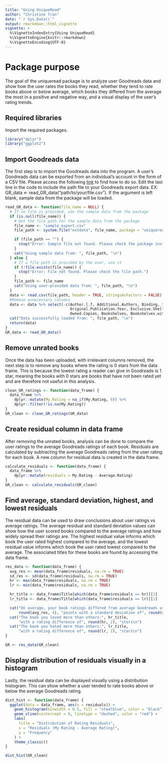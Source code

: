 ```yaml
---
title: "Using UniqueRead"
author: "Christine Tran"
date: "`r Sys.Date()`"
output: rmarkdown::html_vignette
vignette: >
  %\VignetteIndexEntry{Using UniqueRead}
  %\VignetteEngine{knitr::rmarkdown}
  %\VignetteEncoding{UTF-8}
---
```


# Package purpose
The goal of the uniqueread package is to analyze user Goodreads data and show how the user rates the books they read, whether they tend to rate books above or below average, which books they differed from the average the most in a positive and negative way, and a visual display of the user's rating trends. 

## Required libraries
Import the required packages. 
```r
library("dplyr")
library("ggplot2")
```

## Import Goodreads data
The first step is to import the Goodreads data into the program. A user's Goodreads data can be exported from an individual's account in the form of a CSV file. Please access the following [link](https://help.goodreads.com/s/article/How-do-I-import-or-export-my-books-1553870934590) to find how to do so. Edit the last line in the code to include the path file to your Goodreads export data. EX: GR_data <- read_GR_data("path/to/your/file.csv"). If the argument is left blank, sample data from the package will be loaded. 
```r
read_GR_data <- function(file_name = NULL) {
  # If no file is provided, use the sample data from the package
  if (is.null(file_name)) {
    # Get the file path for the sample data from the package
    file_name <- "sample_export.csv"
    file_path <- system.file("extdata", file_name, package = "uniqueread")

    if (file_path == "") {
      stop("Error: Sample file not found. Please check the package installation.")
    }
    cat("Using sample data from: ", file_path, "\n")
  } else {
    # If a file path is provided by the user, use it
    if (!file.exists(file_name)) {
      stop("Error: File not found. Please check the file path.")
    }
    file_path <- file_name
    cat("Using user-provided data from: ", file_path, "\n")
  }
  data <- read.csv(file_path, header = TRUE, stringsAsFactors = FALSE)
  #Remove unnecessary columns
  data <- data %>% select(-c(Author.l.f, Additional.Authors, Binding, ISBN, ISBN13, Year.Published,
                             Original.Publication.Year, Exclusive.Shelf, My.Review, Spoiler, Private.Notes,
                             Owned.Copies, Bookshelves, Bookshelves.with.positions, Publisher))
  cat("Data successfully loaded from: ", file_path, "\n")
  return(data)
}
GR_data <- read_GR_data()
```
 
## Remove unrated books
 Once the data has been uploaded, with irrelevant columns removed, the next step is to remove any books where the rating is 0 stars from the data frame. This is because the lowest rating a reader can give in Goodreads is 1 star, meaning the books with 0 stars are books that have not been rated yet and are therefore not useful in this analysis.
```r
clean_GR_ratings <- function(data_frame) {
  data_frame %>%
    dplyr::mutate(My.Rating = na_if(My.Rating, 0)) %>%
    dplyr::filter(!is.na(My.Rating))
}
GR_clean <- clean_GR_ratings(GR_data)
```
 
## Create residual column in data frame
 After removing the unrated books, analysis can be done to compare the user ratings to the average Goodreads ratings of each book. Residuals are calculated by subtracting the average Goodreads rating from the user rating for each book. A new column for residual data is created in the data frame. 
```r
calculate_residuals <- function(data_frame) {
  data_frame %>%
    dplyr::mutate(residuals = My.Rating - Average.Rating)
}
GR_clean <- calculate_residuals(GR_clean)
```
 
##  Find average, standard deviation, highest, and lowest residuals
 The residual data can be used to draw conclusions about user ratings vs average ratings. The average residual and standard deviation values can show how the user scored books compared to the average ratings and how widely spread their ratings are. The highest residual value informs which book the user rated highest compared to the average, and the lowest residual value informs which book the user rated lowest compared to the average. The associated titles for these books are found by accessing the data frame. 
```r
res_data <- function(data_frame) {
  avg_res <- mean(data_frame$residuals, na.rm = TRUE)
  sd_res <- sd(data_frame$residuals, na.rm = TRUE)
  hr <- max(data_frame$residuals, na.rm = TRUE)
  lr <- min(data_frame$residuals, na.rm = TRUE)

  hr_title <- data_frame$Title[which(data_frame$residuals == hr)][1]
  lr_title <- data_frame$Title[which(data_frame$residuals == lr)][1]

  cat("On average, your book ratings differed from average Goodreads users by",
      round(avg_res, 4), "points with a standard deviation of", round(sd_res, 4),  "\n")
  cat("The book you loved more than others:", hr_title,
      "with a rating difference of", round(hr, 2), "stars\n")
  cat("The book you hated more than others:", lr_title,
      "with a rating difference of", round(lr, 2), "stars\n")
}

GR <- res_data(GR_clean)
```

## Display distribution of residuals visually in a histogram
 Lastly, the residual data can be displayed visually using a distribution histogram. This can show whether a user tended to rate books above or below the average Goodreads rating. 
```r
dist_hist <- function(data_frame) {
  ggplot(data = data_frame, aes(x = residuals)) +
    geom_histogram(binwidth = 0.5, fill = "steelblue", color = "black") +
    geom_vline(xintercept = 0, linetype = "dashed", color = "red") +
    labs(
      title = "Distribution of Rating Residuals",
      x = "Residuals (My Rating - Average Rating)",
      y = "Frequency"
    ) +
    theme_classic()
}

dist_hist(GR_clean)
```
 
